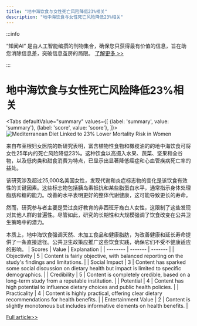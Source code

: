 ```yaml
---
title: "地中海饮食与女性死亡风险降低23%相关"
description: "地中海饮食与女性死亡风险降低23%相关"
---
```



:::info

“知闻AI“ 是由人工智能编撰的刊物集合，确保您只获得最有价值的信息，旨在助您消除信息差，突破信息茧房的局限。  [了解更多 >>](/zh-Hans/docs/guides)

:::

# 地中海饮食与女性死亡风险降低23%相关


<Tabs
	defaultValue="summary"
	values={[
	{label: 'summary', value: 'summary'},
	{label: 'score', value: 'score'},
]}>
<TabItem value="summary">
<img
  src="https://image.informedainews.com/2024/06/Foo-LMo-1717382858-0.jpg"
  alt="Mediterranean Diet Linked to 23% Lower Mortality Risk in Women"
/>



来自布莱根妇女医院的新研究表明，富含植物性食物和橄榄油的的地中海饮食可将女性25年内的死亡风险降低23%。这种饮食以高摄入水果、蔬菜、坚果和全谷物，以及低肉类和甜食消费为特点，已显示出显著降低癌症和心血管疾病死亡率的益处。

该研究涉及超过25,000名美国女性，发现代谢和炎症标志物的变化是该饮食有效性的关键因素。这些标志物包括胰岛素抵抗和某些脂蛋白水平，通常指示身体处理脂肪和糖的能力。改善的水平表明更好的整体代谢健康，这可能导致更长的寿命。

然而，研究参与者主要是受过良好教育的非西班牙裔白人女性，这限制了这些发现对其他人群的普遍性。尽管如此，研究的长期性和大规模强调了饮食改变在公共卫生策略中的潜力。

本质上，地中海饮食强调天然、未加工食品和健康脂肪，为改善健康和延长寿命提供了一条直接途径。公共卫生政策应推广这些饮食实践，确保它们不受不健康适应的影响。
</TabItem>
<TabItem value="score">
	| Scores     | Value   | Explanation |
	| -------- | ------- | ------- |
	| Objectivity  | 5    | Content is fairly objective, with balanced reporting on the study's findings and limitations.    |
	| Social Impact | 3     | Content has sparked some social discussion on dietary health but impact is limited to specific demographics.    |
	| Credibility    | 5    | Content is completely credible, based on a long-term study from a reputable institution.    |
	| Potential    | 4    | Content has high potential to influence dietary choices and public health policies.    |
	| Practicality    | 4    | Content is highly practical, offering clear dietary recommendations for health benefits.    |
	| Entertainment Value    | 2    | Content is slightly monotonous but includes informative elements on health benefits.    |
</TabItem>
</Tabs>

[Full article>>](https://www.cnbeta.com.tw/articles/science/1433328.htm)
